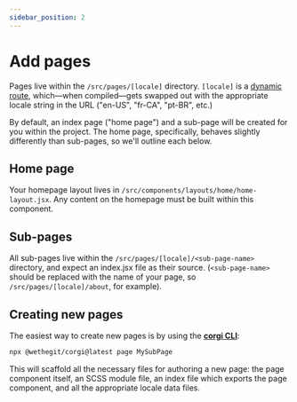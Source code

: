 ```yaml
---
sidebar_position: 2
---
```


# Add pages

Pages live within the `/src/pages/[locale]` directory. `[locale]` is a [dynamic route](https://nextjs.org/docs/routing/dynamic-routes), which—when compiled—gets swapped out with the appropriate locale string in the URL ("en-US", "fr-CA", "pt-BR", etc.)

By default, an index page ("home page") and a sub-page will be created for you within the project. The home page, specifically, behaves slightly differently than sub-pages, so we'll outline each below.

## Home page

Your homepage layout lives in `/src/components/layouts/home/home-layout.jsx`. Any content on the homepage must be built within this component.

## Sub-pages

All sub-pages live within the `/src/pages/[locale]/<sub-page-name>` directory, and expect an index.jsx file as their source. (`<sub-page-name>` should be replaced with the name of your page, so `/src/pages/[locale]/about`, for example).

## Creating new pages

The easiest way to create new pages is by using the [**corgi CLI**](../corgi-cli/commands/page):

```sh
npx @wethegit/corgi@latest page MySubPage
```

This will scaffold all the necessary files for authoring a new page: the page component itself, an SCSS module file, an index file which exports the page component, and all the appropriate locale data files.
